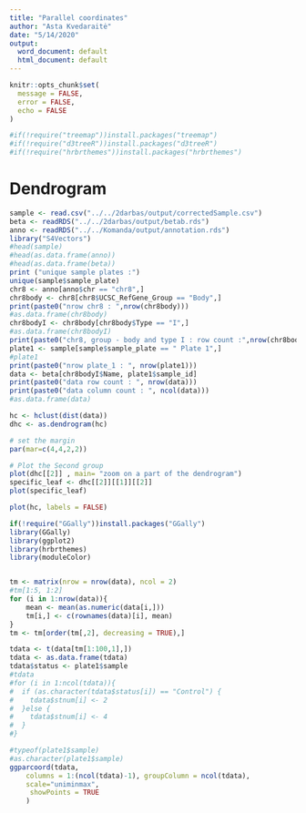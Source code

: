 ```yaml
---
title: "Parallel coordinates"
author: "Asta Kvedaraitė"
date: "5/14/2020"
output:
  word_document: default
  html_document: default
---
```

```r
knitr::opts_chunk$set(
  message = FALSE,
  error = FALSE,
  echo = FALSE 
)
```

```r
#if(!require("treemap"))install.packages("treemap")
#if(!require("d3treeR"))install.packages("d3treeR")
#if(!require("hrbrthemes"))install.packages("hrbrthemes")
```
# Dendrogram 
```r
sample <- read.csv("../../2darbas/output/correctedSample.csv")
beta <- readRDS("../../2darbas/output/betab.rds")
anno <- readRDS("../../Komanda/output/annotation.rds")
library("S4Vectors")
#head(sample)
#head(as.data.frame(anno))
#head(as.data.frame(beta))
print ("unique sample plates :")
unique(sample$sample_plate)
chr8 <- anno[anno$chr == "chr8",]
chr8body <- chr8[chr8$UCSC_RefGene_Group == "Body",]
print(paste0("nrow chr8 : ",nrow(chr8body)))
#as.data.frame(chr8body)
chr8bodyI <- chr8body[chr8body$Type == "I",]
#as.data.frame(chr8bodyI)
print(paste0("chr8, group - body and type I : row count :",nrow(chr8bodyI)))
plate1 <- sample[sample$sample_plate == " Plate 1",]
#plate1
print(paste0("nrow plate_1 : ", nrow(plate1)))
data <- beta[chr8bodyI$Name, plate1$sample_id]
print(paste0("data row count : ", nrow(data)))
print(paste0("data column count : ", ncol(data)))
#as.data.frame(data)
```

```r

hc <- hclust(dist(data))
dhc <- as.dendrogram(hc)

# set the margin
par(mar=c(4,4,2,2))

# Plot the Second group
plot(dhc[[2]] , main= "zoom on a part of the dendrogram")
specific_leaf <- dhc[[2]][[1]][[2]]
plot(specific_leaf)

plot(hc, labels = FALSE)

```
```r
if(!require("GGally"))install.packages("GGally")
library(GGally)
library(ggplot2)
library(hrbrthemes)
library(moduleColor)


tm <- matrix(nrow = nrow(data), ncol = 2)
#tm[1:5, 1:2]
for (i in 1:nrow(data)){
    mean <- mean(as.numeric(data[i,]))
    tm[i,] <- c(rownames(data)[i], mean)
}
tm <- tm[order(tm[,2], decreasing = TRUE),]

tdata <- t(data[tm[1:100,1],])
tdata <- as.data.frame(tdata)
tdata$status <- plate1$sample
#tdata
#for (i in 1:ncol(tdata)){
#  if (as.character(tdata$status[i]) == "Control") {
#    tdata$stnum[i] <- 2 
#  }else {
#    tdata$stnum[i] <- 4 
#  }
#}

#typeof(plate1$sample)
#as.character(plate1$sample)
ggparcoord(tdata,
    columns = 1:(ncol(tdata)-1), groupColumn = ncol(tdata),
    scale="uniminmax",
     showPoints = TRUE
    )
```



